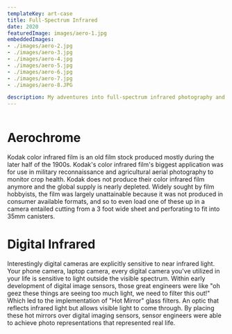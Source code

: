 ```yaml
---
templateKey: art-case
title: Full-Spectrum Infrared 
date: 2020
featuredImage: images/aero-1.jpg
embeddedImages:
- ./images/aero-2.jpg
- ./images/aero-3.jpg
- ./images/aero-4.jpg
- ./images/aero-5.jpg
- ./images/aero-6.jpg
- ./images/aero-7.jpg
- ./images/aero-8.JPG

description: My adventures into full-spectrum infrared photography and the symbolism it holds for me.
---
```




<Row>
<Wrapper>
    <Img fluid={props.embeddedImages.image1.fluid} />   
</Wrapper>   
<Wrapper>   

# Aerochrome   

Kodak color infrared film is an old film stock produced mostly during the later half of the 1900s. Kodak's color infrared film's biggest application was for use in military reconnaissance and agricultural aerial photography to monitor crop health.
Kodak does not produce their color infrared film anymore and the global supply is nearly depleted. Widely sought by film hobbyists, the film was largely unattainable because it was not produced in consumer available formats, and so to even load one of these up in a camera entailed cutting from a 3 foot wide sheet and perforating to fit into 35mm canisters.   
</Wrapper>
</Row>   

<Row>
  

<Wrapper>   

# Digital Infrared   

Interestingly digital cameras are explicitly sensitive to near infrared light. Your phone camera, laptop camera, every digital camera you've utilized in your life is sensitive to light outside the visible spectrum.
Within early development of digital image sensors, those great engineers were like "oh geez these things are seeing too much light, we need to filter this out!" Which led to the implementation of "Hot Mirror" glass filters. An optic that reflects infrared light but allows visible light to come through. By placing these hot mirrors over digital imaging sensors, sensor engineers were able to achieve photo representations that represented real life.   
</Wrapper>   
<Wrapper>
    <Img fluid={props.embeddedImages.image2.fluid} />   
</Wrapper> 
</Row>   
